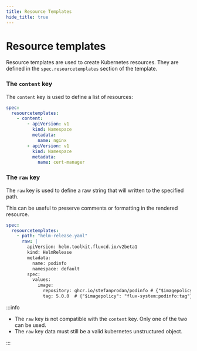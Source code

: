 ```yaml
---
title: Resource Templates
hide_title: true
---
```



# Resource templates <TierLabel tiers="Enterprise" />

Resource templates are used to create Kubernetes resources. They are defined in the `spec.resourcetemplates` section of the template.

### The `content` key

The `content` key is used to define a list of resources:

```yaml
spec:
  resourcetemplates:
    - content:
        - apiVersion: v1
          kind: Namespace
          metadata:
            name: nginx
        - apiVersion: v1
          kind: Namespace
          metadata:
            name: cert-manager
```

### The `raw` key

The `raw` key is used to define a raw string that will written to the specified path.

This can be useful to preserve comments or formatting in the rendered resource.

```yaml
spec:
  resourcetemplates:
    - path: "helm-release.yaml"
      raw: |
        apiVersion: helm.toolkit.fluxcd.io/v2beta1
        kind: HelmRelease
        metadata:
          name: podinfo
          namespace: default
        spec:
          values:
            image:
              repository: ghcr.io/stefanprodan/podinfo # {"$imagepolicy": "flux-system:podinfo:name"}
              tag: 5.0.0  # {"$imagepolicy": "flux-system:podinfo:tag"}
```

:::info

- The `raw` key is not compatible with the `content` key. Only one of the two can be used.
- The `raw` key data must still be a valid kubernetes unstructured object.

:::
